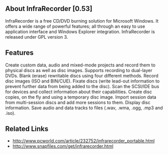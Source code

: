 ==About InfraRecorder [0.53]==
InfraRecorder is a free CD/DVD burning solution for Microsoft Windows. It offers a wide range of powerful features; all through an easy to use application interface and Windows Explorer integration.
InfraRecorder is released under GPL version 3.
{{images/InfraRecorder.png}}
==Features==
Create custom data, audio and mixed-mode projects and record them to physical discs as well as disc images.
Supports recording to dual-layer DVDs.
Blank (erase) rewritable discs using four different methods.
Record disc images (ISO and BIN/CUE).
Fixate discs (write lead-out information to prevent further data from being added to the disc).
Scan the SCSI/IDE bus for devices and collect information about their capabilities.
Create disc copies, on the fly and using a temporary disc image.
Import session data from multi-session discs and add more sessions to them.
Display disc information.
Save audio and data tracks to files (.wav, .wma, .ogg, .mp3 and .iso).
==Related Links==
*http://www.pcworld.com/article/232752/infrarecorder_portable.html
*http://www.snapfiles.com/get/infrarecorder.html